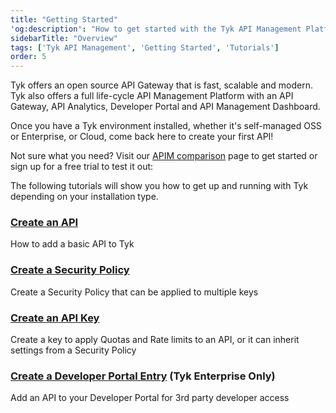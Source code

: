 ```yaml
---
title: "Getting Started"
'og:description': "How to get started with the Tyk API Management Platform"
sidebarTitle: "Overview"
tags: ['Tyk API Management', 'Getting Started', 'Tutorials']
order: 5
---
```



Tyk offers an open source API Gateway that is fast, scalable and modern. Tyk also offers a full life-cycle API Management Platform with an API Gateway, API Analytics, Developer Portal and API Management Dashboard.

Once you have a Tyk environment installed, whether it's self-managed OSS or Enterprise, or Cloud, come back here to create your first API!

Not sure what you need? Visit our [APIM comparison](/5.5/apim) page to get started or sign up for a free trial to test it out:

<ButtonLeft href="https://tyk.io/sign-up/" color="green" content="Try for free" />

The following tutorials will show you how to get up and running with Tyk depending on your installation type.

### [Create an API](/5.5/getting-started/create-api)

How to add a basic API to Tyk

### [Create a Security Policy](/5.5/getting-started/create-security-policy)

Create a Security Policy that can be applied to multiple keys

### [Create an API Key](/5.5/getting-started/create-api-key)

Create a key to apply Quotas and Rate limits to an API, or it can inherit settings from a Security Policy

### [Create a Developer Portal Entry](/5.5/getting-started/tutorials/publish-api) (Tyk Enterprise Only)

Add an API to your Developer Portal for 3rd party developer access
